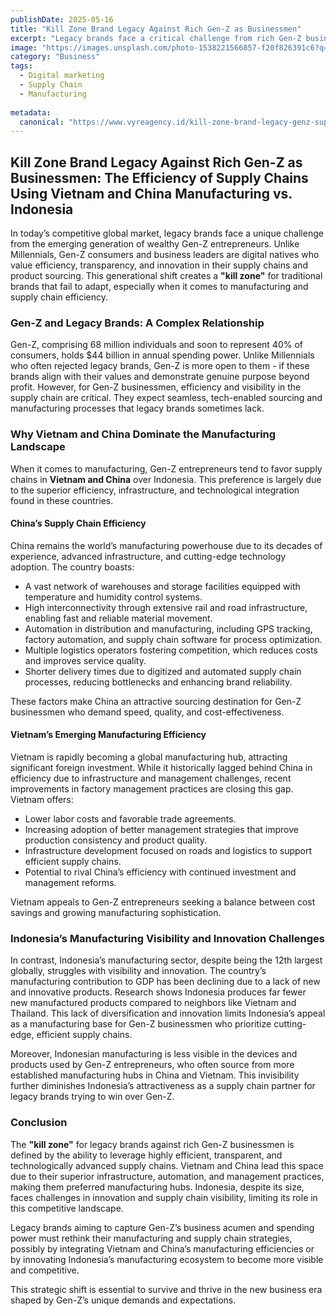 ```yaml
---
publishDate: 2025-05-16
title: "Kill Zone Brand Legacy Against Rich Gen-Z as Businessmen"
excerpt: "Legacy brands face a critical challenge from rich Gen-Z businessmen who prioritize supply chain efficiency. This article explores why Vietnam and China dominate manufacturing over Indonesia in this competitive landscape."
image: "https://images.unsplash.com/photo-1538221566857-f20f826391c6?q=80&w=2671&auto=format&fit=crop&ixlib=rb-4.1.0&ixid=M3wxMjA3fDB8MHxwaG90by1wYWdlfHx8fGVufDB8fHx8fA%3D%3D"
category: "Business"
tags:
  - Digital marketing
  - Supply Chain
  - Manufacturing
  
metadata:
  canonical: "https://www.vyreagency.id/kill-zone-brand-legacy-genz-supply-chain"
---
```


## Kill Zone Brand Legacy Against Rich Gen-Z as Businessmen: The Efficiency of Supply Chains Using Vietnam and China Manufacturing vs. Indonesia

In today’s competitive global market, legacy brands face a unique challenge from the emerging generation of wealthy Gen-Z entrepreneurs. Unlike Millennials, Gen-Z consumers and business leaders are digital natives who value efficiency, transparency, and innovation in their supply chains and product sourcing. This generational shift creates a **"kill zone"** for traditional brands that fail to adapt, especially when it comes to manufacturing and supply chain efficiency.

### Gen-Z and Legacy Brands: A Complex Relationship

Gen-Z, comprising 68 million individuals and soon to represent 40% of consumers, holds $44 billion in annual spending power. Unlike Millennials who often rejected legacy brands, Gen-Z is more open to them - if these brands align with their values and demonstrate genuine purpose beyond profit. However, for Gen-Z businessmen, efficiency and visibility in the supply chain are critical. They expect seamless, tech-enabled sourcing and manufacturing processes that legacy brands sometimes lack.

### Why Vietnam and China Dominate the Manufacturing Landscape

When it comes to manufacturing, Gen-Z entrepreneurs tend to favor supply chains in **Vietnam and China** over Indonesia. This preference is largely due to the superior efficiency, infrastructure, and technological integration found in these countries.

#### China’s Supply Chain Efficiency

China remains the world’s manufacturing powerhouse due to its decades of experience, advanced infrastructure, and cutting-edge technology adoption. The country boasts:

- A vast network of warehouses and storage facilities equipped with temperature and humidity control systems.
- High interconnectivity through extensive rail and road infrastructure, enabling fast and reliable material movement.
- Automation in distribution and manufacturing, including GPS tracking, factory automation, and supply chain software for process optimization.
- Multiple logistics operators fostering competition, which reduces costs and improves service quality.
- Shorter delivery times due to digitized and automated supply chain processes, reducing bottlenecks and enhancing brand reliability.

These factors make China an attractive sourcing destination for Gen-Z businessmen who demand speed, quality, and cost-effectiveness.

#### Vietnam’s Emerging Manufacturing Efficiency

Vietnam is rapidly becoming a global manufacturing hub, attracting significant foreign investment. While it historically lagged behind China in efficiency due to infrastructure and management challenges, recent improvements in factory management practices are closing this gap. Vietnam offers:

- Lower labor costs and favorable trade agreements.
- Increasing adoption of better management strategies that improve production consistency and product quality.
- Infrastructure development focused on roads and logistics to support efficient supply chains.
- Potential to rival China’s efficiency with continued investment and management reforms.

Vietnam appeals to Gen-Z entrepreneurs seeking a balance between cost savings and growing manufacturing sophistication.

### Indonesia’s Manufacturing Visibility and Innovation Challenges

In contrast, Indonesia’s manufacturing sector, despite being the 12th largest globally, struggles with visibility and innovation. The country’s manufacturing contribution to GDP has been declining due to a lack of new and innovative products. Research shows Indonesia produces far fewer new manufactured products compared to neighbors like Vietnam and Thailand. This lack of diversification and innovation limits Indonesia’s appeal as a manufacturing base for Gen-Z businessmen who prioritize cutting-edge, efficient supply chains.

Moreover, Indonesian manufacturing is less visible in the devices and products used by Gen-Z entrepreneurs, who often source from more established manufacturing hubs in China and Vietnam. This invisibility further diminishes Indonesia’s attractiveness as a supply chain partner for legacy brands trying to win over Gen-Z.

### Conclusion

The **"kill zone"** for legacy brands against rich Gen-Z businessmen is defined by the ability to leverage highly efficient, transparent, and technologically advanced supply chains. Vietnam and China lead this space due to their superior infrastructure, automation, and management practices, making them preferred manufacturing hubs. Indonesia, despite its size, faces challenges in innovation and supply chain visibility, limiting its role in this competitive landscape.

Legacy brands aiming to capture Gen-Z’s business acumen and spending power must rethink their manufacturing and supply chain strategies, possibly by integrating Vietnam and China’s manufacturing efficiencies or by innovating Indonesia’s manufacturing ecosystem to become more visible and competitive.

This strategic shift is essential to survive and thrive in the new business era shaped by Gen-Z’s unique demands and expectations.
